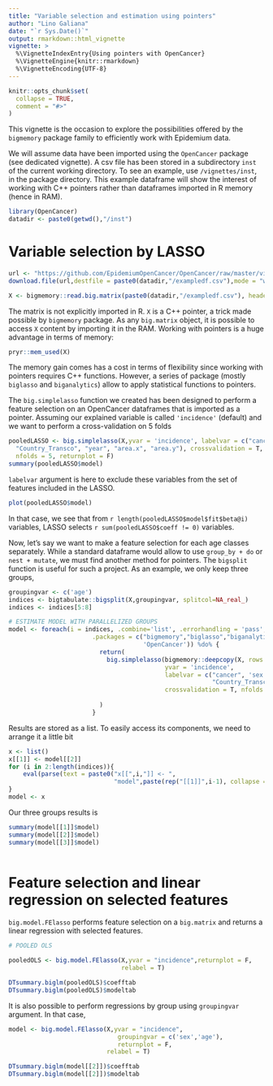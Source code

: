 ```yaml
---
title: "Variable selection and estimation using pointers"
author: "Lino Galiana"
date: "`r Sys.Date()`"
output: rmarkdown::html_vignette
vignette: >
  %\VignetteIndexEntry{Using pointers with OpenCancer}
  %\VignetteEngine{knitr::rmarkdown}
  %\VignetteEncoding{UTF-8}
---
```


```r
knitr::opts_chunk$set(
  collapse = TRUE,
  comment = "#>"
)
```

This vignette is the occasion to explore the possibilities offered by the `bigmemory` package family to efficiently work with Epidemium data. 

We will assume data have been imported using the `OpenCancer` package (see dedicated vignette). A csv file has been stored in a subdirectory `inst` of the current working directory. To see an example, use `/vignettes/inst`, in the package directory. This example dataframe will show the interest of working with C++ pointers rather than dataframes imported in R memory (hence in RAM).

```r

library(OpenCancer)
datadir <- paste0(getwd(),"/inst")

```


# Variable selection by LASSO

```r

url <- "https://github.com/EpidemiumOpenCancer/OpenCancer/raw/master/vignettes/inst/exampledf.csv"
download.file(url,destfile = paste0(datadir,"/exampledf.csv"),mode = "wb")

X <- bigmemory::read.big.matrix(paste0(datadir,"/exampledf.csv"), header = TRUE)

```

The matrix is not explicitly imported in R. `X` is a C++ pointer, a trick made possible by `bigmemory` package. As any `big.matrix` object, it is possible to access `X` content by importing it in the RAM. Working with pointers is a huge advantage in terms of memory:

```r

pryr::mem_used(X)

```

The memory gain comes has a cost in terms of flexibility since working with pointers requires C++ functions. However, a series of package (mostly `biglasso` and `biganalytics`) allow to apply statistical functions to pointers.

The `big.simplelasso` function we created has been designed to perform a feature selection on an OpenCancer dataframes that is imported as a pointer. Assuming our explained variable is called `'incidence'` (default) and we want to perform a cross-validation on 5 folds

```r

pooledLASSO <- big.simplelasso(X,yvar = 'incidence', labelvar = c("cancer", "age",
  "Country_Transco", "year", "area.x", "area.y"), crossvalidation = T,
  nfolds = 5, returnplot = F)
summary(pooledLASSO$model)


```

`labelvar` argument is here to exclude these variables from the set of features included in the LASSO. 

```r

plot(pooledLASSO$model)

```

In that case, we see that from `r length(pooledLASSO$model$fit$beta@i)` variables, LASSO selects `r sum(pooledLASSO$coeff != 0)` variables.

Now, let's say we want to make a feature selection for each age classes separately. While a standard dataframe would allow to use `group_by + do` or `nest + mutate`, we must find another method for pointers. The `bigsplit` function is useful for such a project. As an example, we only keep three groups,

```r

groupingvar <- c('age')
indices <- bigtabulate::bigsplit(X,groupingvar, splitcol=NA_real_)
indices <- indices[5:8]

# ESTIMATE MODEL WITH PARALLELIZED GROUPS
model <- foreach(i = indices, .combine='list', .errorhandling = 'pass',
                       .packages = c("bigmemory","biglasso","biganalytics",
                                     'OpenCancer')) %do% {
                         return(
                           big.simplelasso(bigmemory::deepcopy(X, rows = i),
                                           yvar = 'incidence',
                                           labelvar = c("cancer", 'sex',
                                                        "Country_Transco", "year", "area.x", "area.y"),
                                           crossvalidation = T, nfolds = 5, returnplot = F)
                           
                         )
                       }
```

Results are stored as a list. To easily access its components, we need to arrange it a little bit

```r

x <- list()
x[[1]] <- model[[2]]
for (i in 2:length(indices)){
    eval(parse(text = paste0("x[[",i,"]] <- ",
                             "model",paste(rep("[[1]]",i-1), collapse = ""),"[[2]]")))
}
model <- x

```

Our three groups results is

```r

summary(model[[1]]$model)
summary(model[[2]]$model)
summary(model[[3]]$model)
    
```

# Feature selection and linear regression on selected features

`big.model.FElasso` performs feature selection on a `big.matrix` and returns a linear regression with selected features. 


```r
# POOLED OLS

pooledOLS <- big.model.FElasso(X,yvar = "incidence",returnplot = F,
                               relabel = T)

DTsummary.biglm(pooledOLS)$coefftab
DTsummary.biglm(pooledOLS)$modeltab
```

It is also possible to perform regressions by group using `groupingvar` argument. In that case, 

```r

model <- big.model.FElasso(X,yvar = "incidence",
                              groupingvar = c('sex','age'),
                              returnplot = F,
                           relabel = T)

DTsummary.biglm(model[[2]])$coefftab
DTsummary.biglm(model[[2]])$modeltab
```

